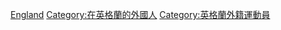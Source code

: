 [[Category:各國外籍足球運動員|England]]
[[Category:在英格蘭的外國人|Category:在英格蘭的外國人]]
[[Category:英格蘭外籍運動員|Category:英格蘭外籍運動員]]